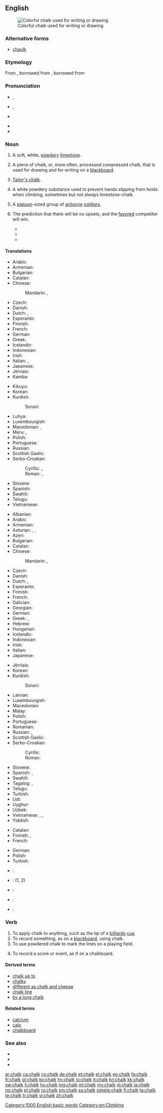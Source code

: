 ==English==

[[Image:Chalk.jpg|thumb|right|Colorful chalk used for writing or drawing]]

===Alternative forms===
* [[chaulk]] {{qualifier|dated}}

===Etymology===
From {{etyl|ang|en}} {{term|cealc|lang=ang}}, borrowed from {{etyl|la|en}} {{term|calx||limestone|lang=la}}, borrowed from {{etyl|grc|en}} {{term|χάλιξ||pebble|tr=khaliks|lang=grc|sc=polytonic}}

===Pronunciation===
* {{a|RP}} {{IPA|/tʃɔːk/}}, {{X-SAMPA|/tSO:k/}}
* {{a|US}} {{enPR|chôk}}, {{IPA|/tʃɔk/}} {{X-SAMPA|/tSOk/}}
* {{a|cot-caught|northern cities vowel shift}} {{IPA|/tʃɑk/}} {{X-SAMPA|/tSAk/}}
* {{audio|en-us-chalk.ogg|Audio}}
* {{rhymes|ɔːk}}

===Noun===
{{en-noun|s|-}}

# {{context|uncountable|lang=en}} A soft, white, [[powdery]] [[limestone]].
# {{context|countable|lang=en}} A piece of chalk, or, more often, processed compressed chalk, that is used for drawing and for writing on a [[blackboard]].
# [[tailor's chalk|Tailor's chalk]].
# {{context|uncountable|climbing|lang=en}} A white powdery substance used to prevent hands slipping from holds when climbing, sometimes but not always limestone-chalk.
# {{context|US|military|countable|lang=en}} A [[platoon]]-sized group of [[airborne]] [[soldier]]s.
# {{context|US|sports|chiefly|basketball|lang=en}} The prediction that there will be no upsets, and the [[favored]] competitor will win.
#* {{quote-news|1982|March 22|Phil Musick|And the pick here is - Georgetown over Houston|Pittsburgh Post-Gazette|url=http://news.google.com/newspapers?id=p-YNAAAAIBAJ&sjid=lG0DAAAAIBAJ&pg=5414,4919698|page=13
|passage=OK, let's get rid of the '''chalk''' players right away. The '''chalk''' likes North Carolina. Dean Smith has taken Carolina to the Final Four six times.}}
#* {{quote-news|1995|April 6||Notes on a Scorecard|Los Angeles Times|url=http://pqasb.pqarchiver.com/latimes/access/22775635.xml?dids=22775635:22775635&FMT=ABS&FMTS=ABS:FT|page=C3
|passage=Excuse us for sticking with the '''chalk''', but the predicted winners are Afternoon Deelites in the Derby, Oliver McCall over Larry Holmes, Nick Faldo in the Masters, and Al Unser Jr. in the Grand Prix.}}
#* {{quote-news|2008|March 24|Jason Bauman|Non-news of the week: Obama picks North Carolina|Beacon-News|city=Aurora, Illinois|url=http://nl.newsbank.com/nl-search/we/Archives?p_text_direct-0=11FF7064C02E5360&p_field_direct-0=document_id
|passage=Instead, he played the '''chalk''' and selected the No. 1 overall seed in the tournament.}}

====Translations====
{{trans-top|a soft, white, powdery limestone}}
* Arabic: {{t-|ar|طبشورة|f|tr=Tabshuura|sc=Arab}}
* Armenian: {{t-|hy|կավիճ|tr=kavič̣|sc=Armn}}
* Bulgarian: {{t+|bg|креда|f|tr=kreda|sc=Cyrl}}
* Catalan: {{t-|ca|creta|f}}
* Chinese:
*: Mandarin: {{t-|cmn|白堊|sc=Hani}}, {{t-|cmn|白垩|tr=bái'è|sc=Hani}}
* Czech: {{t+|cs|křída|f}}
* Danish: {{t-|da|kridt|n}}
* Dutch: {{t+|nl|krijt|n}}, {{t-|nl|krijtgesteente|n}}
* Esperanto: {{t+|eo|kreto}}
* Finnish: {{t-|fi|liitukivi}}
* French: {{t+|fr|craie|f}}
* German: {{t+|de|Kreide|f}}
* Greek: {{t-|el|κρητίδα|f|tr=kritída|sc=Grek}}
* Icelandic: {{t-|is|krítarsteinn|m}}
* Indonesian: {{t+|id|kapur}}
* Irish: {{t-|ga|cailc|f}}
* Italian: {{t+|it|gesso|m}}, {{t-|it|creta|f}}
* Japanese: {{t-|ja|白亜|tr=はくあ, hakua|sc=Jpan}}
* Jèrriais: {{tø|roa-jer|craie|f}}
* Kamba: {{tø|kam|chokaa}}
{{trans-mid}}
* Kikuyu: {{tø|ki|shokaa}}
* Korean: {{t-|ko|백악|tr=baegak|sc=Hang}}
* Kurdish:
*: Sorani: {{t+|ku|گه‌چ|tr=gach|sc=ku-Arab}}
* Luhya: {{tø|luy|echokaa}}
* Luxembourgish: {{t+|lb|Kräid|f}}
* Macedonian: {{t-|mk|креда|f|tr=kréda|sc=Cyrl}}, {{t-|mk|вар|f|tr=var|sc=Cyrl}}
* Meru: {{tø|mer|ckoka}}, {{tø|mer|choka}}
* Polish: {{t+|pl|kreda|f}}
* Portuguese: {{t+|pt|cal|f}}
* Russian: {{t+|ru|мел|m|tr=mel|sc=Cyrl}}
* Scottish Gaelic: {{t-|gd|cailc|f}}
* Serbo-Croatian:
*: Cyrillic: {{t-|sh|креда|f|sc=Cyrl}}, {{t-|sh|вапно|n|sc=Cyrl}}
*: Roman: {{t-|sh|kreda|f|sc=Latn}}, {{t-|sh|vapno|n|sc=Latn}}
* Slovene: {{t+|sl|kreda|f}}
* Spanish: {{t-|es|creta|f}}
* Swahili: {{t+|sw|chaki}}
* Telugu: {{t+|te|సుద్ద|tr=sudda|sc=Telu}}
* Vietnamese: {{t+|vi|phấn}}
{{trans-bottom}}

{{trans-top|a piece of chalk used for drawing and on a blackboard}}
* Albanian: {{t-|sq|shkumës|f}}
* Arabic: {{t-|ar|طبشورة|f|tr=Tabshuura|sc=Arab}}
* Armenian: {{t-|hy|կավիճ|tr=kavič̣|sc=Armn}}
* Asturian: {{t-|ast|tiz|f}}, {{t-|ast|tiza|f}}, {{t-|ast|xiz|m}}
* Azeri: {{t-|az|tabaşir}}
* Bulgarian: {{t+|bg|тебешир|m|tr=tebešir|sc=Cyrl}}
* Catalan: {{t-|ca|guix|m}}
* Chinese:
*: Mandarin: {{t-|cmn|粉筆|sc=Hani}}, {{t-|cmn|粉笔|tr=fěnbǐ|sc=Hani}}
* Czech: {{t+|cs|křída|f}}
* Danish: {{t-|da|kridt|n}}
* Dutch: {{t+|nl|krijt|n}}, {{t+|nl|krijtje|n}}
* Esperanto: {{t+|eo|kreto}}
* Finnish: {{t+|fi|liitu}}
* French: {{t+|fr|craie|f}}
* Galician: {{t-|gl|xiz|m}}
* Georgian: {{t|ka|ცარცი|sc=Geor}}
* German: {{t+|de|Kreide|f}}
* Greek: {{t+|el|κιμωλία|f|tr=kimolía|sc=Grek}}, {{t+|el|τεμπεσίρι|n|tr=tempesíri|sc=Grek}}
* Hebrew: {{t+|he|גיר|m|tr=gyr|sc=Hebr}}
* Hungarian: {{t+|hu|kréta}}
* Icelandic: {{t+|is|krít|f}}
* Indonesian: {{t+|id|kapur tulis}}
* Irish: {{t-|ga|cailc|f}}
* Italian: {{t-|it|gessetto|m}}
* Japanese: {{t-|ja|チョーク|tr=chōku|sc=Jpan}}
{{trans-mid}}
* Jèrriais: {{tø|roa-jer|craie|f}}
* Korean: {{t+|ko|분필|tr=bunpil|sc=Kore}}
* Kurdish:
*: Sorani: {{t-|ku|ته‌باشیر|tr=tabAsheer|sc=ku-Arab}}
* Latvian: {{t-|lv|krīts|m}}
* Luxembourgish: {{t+|lb|Kräid|f}}
* Macedonian: {{t-|mk|креда|f|tr=kréda|sc=Cyrl}}
* Malay: {{t-|ms|kapur tulis}}
* Polish: {{t+|pl|kreda|f}}
* Portuguese: {{t+|pt|giz|m}}
* Romanian: {{t|ro|cretă|f}}
* Russian: {{t+|ru|мел|m|tr=mel|sc=Cyrl}}, {{t+|ru|мелок|m|tr=melók|sc=Cyrl}}
* Scottish Gaelic: {{t-|gd|cailc|f}}
* Serbo-Croatian:
*: Cyrillic: {{t-|sh|креда|f|sc=Cyrl}}
*: Roman: {{t-|sh|kreda|f|sc=Latn}}
* Slovene: {{t+|sl|kreda|f}}
* Spanish: {{t+|es|tiza|f}}, {{t+|es|gis|m}} {{qualifier|Mexico}}
* Swahili: {{t+|sw|chaki}}
* Tagalog: {{t-|tl|tisa}}, {{t+|tl|yeso}}
* Telugu: {{t-|te|సుద్దముక్క|tr=suddamukka|sc=Telu}}
* Turkish: {{t+|tr|tebeşir}}
* Udi: {{tø|udi|кӏавучӏ|sc=Cyrl}}
* Uyghur: {{t-|ug|بور|tr=bor|sc=ug-Arab}}
* Uzbek: {{t-|uz|bo'r}}
* Vietnamese: {{t-|vi|lằn gạch}}, {{t-|vi|điểm ghi bằng phấn}}, {{t+|vi|phấn}}
* Yiddish: {{t-|yi|קרייַד|f|tr=qryyad|sc=Hebr}}
{{trans-bottom}}

{{trans-see|tailor's chalk}}

{{trans-top|&hellip; prevent from falling when climbing}}
* Catalan: {{t-|ca|magnèsia|f}}
* Finnish: {{t+|fi|liitu}}, {{t+|fi|magnesium}}
* French: {{t+|fr|magnésie|f}}
{{trans-mid}}
* German: {{t-|de|Magnesiapulver}}
* Polish: {{t-|pl|magnezja|f}}
* Turkish: {{t+|tr|magnezyum}}
{{trans-bottom}}

<!--Remove this section once all of the translations below have been moved into the tables above.-->
{{checktrans-top}}
* {{ttbc|ar}}: {{t-|ar|طبشورة|sc=Arab}}
* {{ttbc|br}}: {{t+|br|kleiz|m}} (1, 2)
* {{ttbc|zai}}: {{tø|zai|yuya}}
* {{ttbc|la}}: {{t-|la|calx|f}}
* {{ttbc|fa}}: {{t+|fa|گچ|tr=gac|sc=fa-Arab}}
{{trans-bottom}}

===Verb===
{{en-verb}}

# To apply chalk to anything, such as the tip of a [[billiards]] [[cue]].
# To record something, as on a [[blackboard]], using chalk.
# To use powdered chalk to mark the lines on a playing field.
# {{context|figuratively|lang=en}} To record a score or event, as if on a chalkboard.

====Derived terms====
* [[chalk up to]]
* [[chalky]]
* [[different as chalk and cheese]]
* [[chalk line]]
* [[by a long chalk]]

====Related terms====
* [[calcium]]
* [[calx]]
* [[chalkboard]]

===See also===
* {{pedia}}
* {{pedia|Chalk (disambiguation)}}
* {{pedia|Chalk (military)}}

[[Category:1000 English basic words]]
[[Category:en:Climbing]]

[[ar:chalk]]
[[ca:chalk]]
[[cs:chalk]]
[[de:chalk]]
[[et:chalk]]
[[el:chalk]]
[[eo:chalk]]
[[fa:chalk]]
[[fr:chalk]]
[[gl:chalk]]
[[ko:chalk]]
[[hy:chalk]]
[[io:chalk]]
[[it:chalk]]
[[kn:chalk]]
[[kk:chalk]]
[[sw:chalk]]
[[li:chalk]]
[[hu:chalk]]
[[mg:chalk]]
[[ml:chalk]]
[[my:chalk]]
[[nl:chalk]]
[[ja:chalk]]
[[no:chalk]]
[[pl:chalk]]
[[ru:chalk]]
[[sm:chalk]]
[[sa:chalk]]
[[simple:chalk]]
[[fi:chalk]]
[[ta:chalk]]
[[te:chalk]]
[[tr:chalk]]
[[vi:chalk]]
[[zh:chalk]]